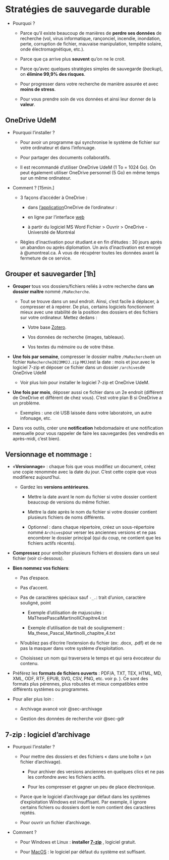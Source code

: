 # Stratégies de sauvegarde durable {#sec-sauvegardedurable}

-   Pourquoi ?

    -   Parce qu'il existe beaucoup de manières de **perdre ses données** de recherche (vol, virus informatique, rançonciel, incendie, inondation, perte, corruption de fichier, mauvaise manipulation, tempête solaire, onde électromagnétique, etc.).

    -   Parce que ça arrive plus **souvent** qu'on ne le croit.

    -   Parce qu'avec quelques stratégies simples de sauvegarde (*backup*), on **élimine 99,9% des risques**.

    -   Pour progresser dans votre recherche de manière assurée et avec **moins de stress**.

    -   Pour vous prendre soin de vos données et ainsi leur donner de la **valeur**.

## OneDrive UdeM

-   Pourquoi l'installer ?

    -   Pour avoir un programme qui synchronise le système de fichier sur votre ordinateur et dans l'infonuage.

    -   Pour partager des documents collaboratifs.

    -   Il est recommandé d'utiliser OneDrive UdeM (1 To = 1024 Go). On peut également utiliser OneDrive personnel (5 Go) en même temps sur un même ordinateur.

-   Comment ? \[15min.\]

    -   3 façons d'accéder à OneDrive :

        -   dans [l'application](https://bib.umontreal.ca/travailler/soutien-informatique/office-365)OneDrive de l'ordinateur :

        -   en ligne par l'interface [web](http://o365.umontreal.ca/)

        -   à partir du logiciel MS Word Fichier \> Ouvrir \> OneDrive - Université de Montréal

    -   Règles d'inactivation pour étudiant.e en fin d'études : 30 jours après un abandon ou après diplomation. Un avis d'inactivation est envoyé à \@umontreal.ca. À vous de récupérer toutes les données avant la fermeture de ce service.

## Grouper et sauvegarder \[1h\]

-   **Grouper** tous vos dossiers/fichiers reliés à votre recherche dans **un dossier maître** nommé `/MaRecherche`.

    -   Tout se trouve dans un seul endroit. Ainsi, c'est facile à déplacer, à compresser et à repérer. De plus, certains logiciels fonctionnent mieux avec une stabilité de la position des dossiers et des fichiers sur votre ordinateur. Mettez dedans :

        -   Votre base [Zotero](https://www.zotero.org/support/zotero_data).

        -   Vos données de recherche (images, tableaux).

        -   Vos textes du mémoire ou de votre thèse.

-   **Une fois par semaine**, compresser le dossier maître `/MaRecherche`en un fichier `MaRecherche2023MMJJ.zip` `MMJJ`est la date : mois et jour.avec le logiciel 7-zip et déposer ce fichier dans un dossier `/archives`de OneDrive UdeM

    -   Voir plus loin pour installer le logiciel 7-zip et OneDrive UdeM.

-   **Une fois par mois**, déposer aussi ce fichier dans un 2e endroit (différent de OneDrive et différent de chez vous). C'est votre plan B si OneDrive a un problème.

    -   Exemples : une clé USB laissée dans votre laboratoire, un autre infonuage, etc.

-   Dans vos outils, créer une **notification** hebdomadaire et une notification mensuelle pour vous rappeler de faire les sauvegardes (les vendredis en après-midi, c'est bien).

## Versionnage et nommage :

-   «**Versionnage**» : chaque fois que vous modifiez un document, créez une copie renommée avec la date du jour. C'est cette copie que vous modifierez aujourd'hui.

    -   Gardez les **versions antérieures**.

        -   Mettre la date avant le nom du fichier si votre dossier contient beaucoup de versions du même fichier.

        -   Mettre la date après le nom du fichier si votre dossier contient plusieurs fichiers de noms différents.

        -   Optionnel : dans chaque répertoire, créez un sous-répertoire nommé `Archives`pour verser les anciennes versions et ne pas encombrer le dossier principal (qui du coup, ne contient que les fichiers actifs récents).

-   **Compressez** pour emboîter plusieurs fichiers et dossiers dans un seul fichier (voir ci-dessous).

-   **Bien nommez vos fichiers**:

    -   Pas d'espace.

    -   Pas d'accent.

    -   Pas de caractères spéciaux sauf `-_.`: trait d'union, caractère souligné, point

        -   Exemple d'utilisation de majuscules : MaThesePascalMartinolliChapitre4.txt

        -   Exemple d'utilisation de trait de soulignement : Ma_these_Pascal_Martinolli_chapitre_4.txt

    -   N'oubliez pas d'écrire l'extension du fichier (ex: .docx, .pdf) et de ne pas la masquer dans votre système d'exploitation.

    -   Choisissez un nom qui traversera le temps et qui sera évocateur du contenu.

-   Préférez les **formats de fichiers ouverts** : PDF/A, TXT, TEX, HTML, MD, XML, ODF, RTF, EPUB, SVG, CSV, PNG, etc. voir p. ). Ce sont des formats plus pérennes, plus robustes et mieux compatibles entre différents systèmes ou programmes.

-   Pour aller plus loin :

    -   Archivage avancé voir @sec-archivage

    -   Gestion des données de recherche voir @sec-gdr

## 7-zip : logiciel d'archivage 

-   Pourquoi l'installer ?

    -   Pour mettre des dossiers et des fichiers « dans une boîte » (un fichier d'archivage).

        -   Pour archiver des versions anciennes en quelques clics et ne pas les confondre avec les fichiers actifs.

        -   Pour les compresser et gagner un peu de place électronique.

    -   Parce que le logiciel d'archivage par défaut dans les systèmes d'exploitation Windows est insuffisant. Par exemple, il ignore certains fichiers ou dossiers dont le nom contient des caractères rejetés.

    -   Pour ouvrir un fichier d'archivage.

-   Comment ?

    -   Pour Windows et Linux : **installer [7-zip](https://www.7-zip.org/)** , logiciel gratuit.

    -   Pour [MacOS](https://support.apple.com/fr-ca/guide/mac-help/mchlp2528/mac) : le logiciel par défaut du système est suffisant.
